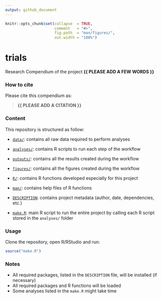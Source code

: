 ```yaml
---
output: github_document
---
```


<!-- README.md is generated from README.Rmd. Please edit that file -->


```r
knitr::opts_chunk$set(collapse  = TRUE,
                      comment   = "#>",
                      fig.path  = "man/figures/",
                      out.width = "100%")
```



# trials


<!-- badges: start -->
<!-- badges: end -->


Research Compendium of the project **{{ PLEASE ADD A FEW WORDS }}**



### How to cite

Please cite this compendium as: 

> **{{ PLEASE ADD A CITATION }}**



### Content

This repository is structured as follow:

- [`data/`](https://github.com/MikeHedde/trials/tree/master/data):
contains all raw data required to perform analyses

- [`analyses/`](https://github.com/MikeHedde/trials/tree/main/analyses/):
contains R scripts to run each step of the workflow

- [`outputs/`](https://github.com/MikeHedde/trials/tree/main/outputs):
contains all the results created during the workflow

- [`figures/`](https://github.com/MikeHedde/trials/tree/main/figures):
contains all the figures created during the workflow

- [`R/`](https://github.com/MikeHedde/trials/tree/main/R):
contains R functions developed especially for this project

- [`man/`](https://github.com/MikeHedde/trials/tree/main/man):
contains help files of R functions

- [`DESCRIPTION`](https://github.com/MikeHedde/trials/tree/main/DESCRIPTION):
contains project metadata (author, date, dependencies, etc.)

- [`make.R`](https://github.com/MikeHedde/trials/tree/main/make.R):
main R script to run the entire project by calling each R script stored in the `analyses/` folder



### Usage

Clone the repository, open R/RStudio and run:

```r
source("make.R")
```



### Notes

- All required packages, listed in the `DESCRIPTION` file, will be installed (if necessary)
- All required packages and R functions will be loaded
- Some analyses listed in the `make.R` might take time
